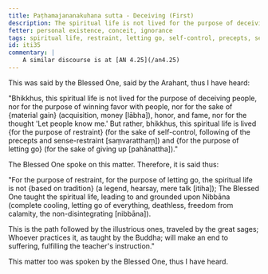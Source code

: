 ```yaml
---
title: Paṭhamajananakuhana sutta - Deceiving (First)
description: The spiritual life is not lived for the purpose of deceiving people, nor for the purpose of winning favor with people, nor for the sake of material gain, honor, and fame, nor for the thought 'Let people know me.' But rather, this spiritual life is lived for the purpose of restraint and for the purpose of letting go.
fetter: personal existence, conceit, ignorance
tags: spiritual life, restraint, letting go, self-control, precepts, sense-restraint, Nibbāna, iti, iti28-49
id: iti35
commentary: |
    A similar discourse is at [AN 4.25](/an4.25)
---
```


This was said by the Blessed One, said by the Arahant, thus I have heard:

"Bhikkhus, this spiritual life is not lived for the purpose of deceiving people, nor for the purpose of winning favor with people, nor for the sake of \{material gain} (acquisition, money [lābha]), honor, and fame, nor for the thought 'Let people know me.' But rather, bhikkhus, this spiritual life is lived \{for the purpose of restraint} (for the sake of self-control, following of the precepts and sense-restraint [saṃvaratthaṃ]) and \{for the purpose of letting go} (for the sake of giving up [pahānattha])."

The Blessed One spoke on this matter. Therefore, it is said thus:

"For the purpose of restraint, for the purpose of letting go,
the spiritual life is not \{based on tradition} (a legend, hearsay, mere talk [itiha]);
The Blessed One taught the spiritual life,
leading to and grounded upon Nibbāna (complete cooling, letting go of everything, deathless, freedom from calamity, the non-disintegrating [nibbāna]).

This is the path followed by the illustrious ones,
traveled by the great sages;
Whoever practices it,
as taught by the Buddha;
will make an end to suffering,
fulfilling the teacher's instruction."

This matter too was spoken by the Blessed One, thus I have heard.
